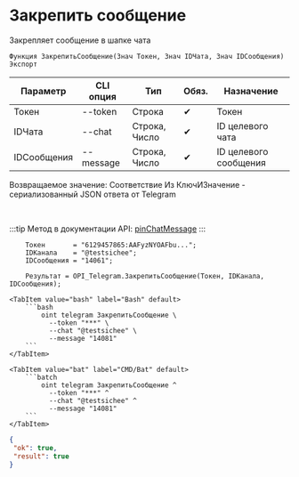 ﻿---
sidebar_position: 4
---


# Закрепить сообщение
 Закрепляет сообщение в шапке чата



`Функция ЗакрепитьСообщение(Знач Токен, Знач IDЧата, Знач IDСообщения) Экспорт`

  | Параметр | CLI опция | Тип | Обяз. | Назначение |
  |-|-|-|-|-|
  | Токен | --token | Строка | &#x2714; | Токен |
  | IDЧата | --chat | Строка, Число | &#x2714; | ID целевого чата |
  | IDСообщения | --message | Строка, Число | &#x2714; | ID целевого сообщения |

  
  Возвращаемое значение:   Соответствие Из КлючИЗначение - сериализованный JSON ответа от Telegram

<br/>

:::tip
Метод в документации API: [pinChatMessage](https://core.telegram.org/bots/api#pinchatmessage)
:::
<br/>



```bsl title="Пример использования для 1С:Предприятие/OneScript"
    Токен       = "6129457865:AAFyzNYOAFbu...";
    IDКанала    = "@testsichee";
    IDСообщения = "14061";

    Результат = OPI_Telegram.ЗакрепитьСообщение(Токен, IDКанала, IDСообщения);
```
    

 <Tabs>
  
    <TabItem value="bash" label="Bash" default>
        ```bash
            oint telegram ЗакрепитьСообщение \
              --token "***" \
              --chat "@testsichee" \
              --message "14081"
        ```
    </TabItem>
  
    <TabItem value="bat" label="CMD/Bat" default>
        ```batch
            oint telegram ЗакрепитьСообщение ^
              --token "***" ^
              --chat "@testsichee" ^
              --message "14081"
        ```
    </TabItem>
</Tabs>


```json title="Результат"
{
 "ok": true,
 "result": true
}
```
